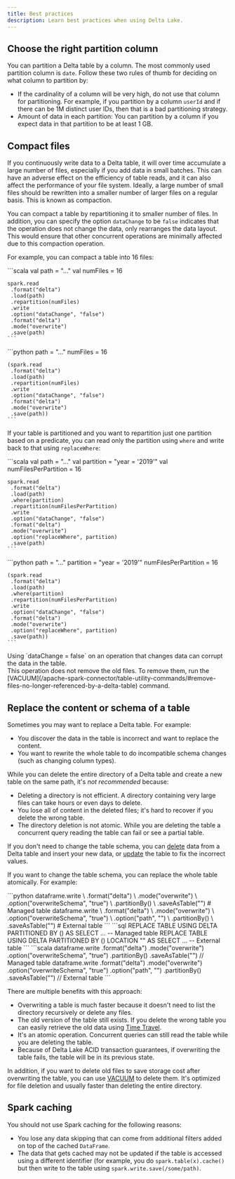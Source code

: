 ```yaml
---
title: Best practices
description: Learn best practices when using Delta Lake.
---
```



## Choose the right partition column

You can partition a Delta table by a column. The most commonly used partition column is `date`. Follow these two rules of thumb for deciding on what column to partition by:

- If the cardinality of a column will be very high, do not use that column for partitioning. For example, if you partition by a column `userId` and if there can be 1M distinct user IDs, then that is a bad partitioning strategy.
- Amount of data in each partition: You can partition by a column if you expect data in that partition to be at least 1 GB.

## Compact files

If you continuously write data to a Delta table, it will over time accumulate a large number of files, especially if you add data in small batches. This can have an adverse effect on the efficiency of table reads, and it can also affect the performance of your file system. Ideally, a large number of small files should be rewritten into a smaller number of larger files on a regular basis. This is known as compaction.

You can compact a table by repartitioning it to smaller number of files. In addition, you can specify the option `dataChange` to be `false` indicates that the operation does not change the data, only rearranges the data layout. This would ensure that other concurrent operations are minimally affected due to this compaction operation.

For example, you can compact a table into 16 files:

<Tabs>
  <TabItem label="Scala">
    ```scala
    val path = "..."
    val numFiles = 16

    spark.read
     .format("delta")
     .load(path)
     .repartition(numFiles)
     .write
     .option("dataChange", "false")
     .format("delta")
     .mode("overwrite")
     .save(path)
    ```

  </TabItem>
  <TabItem label="Python">
    ```python
    path = "..."
    numFiles = 16

    (spark.read
     .format("delta")
     .load(path)
     .repartition(numFiles)
     .write
     .option("dataChange", "false")
     .format("delta")
     .mode("overwrite")
     .save(path))
    ```

  </TabItem>
</Tabs>

If your table is partitioned and you want to repartition just one partition based on a predicate, you can read only the partition using `where` and write back to that using `replaceWhere`:

<Tabs>
  <TabItem label="Scala">
    ```scala
    val path = "..."
    val partition = "year = '2019'"
    val numFilesPerPartition = 16

    spark.read
     .format("delta")
     .load(path)
     .where(partition)
     .repartition(numFilesPerPartition)
     .write
     .option("dataChange", "false")
     .format("delta")
     .mode("overwrite")
     .option("replaceWhere", partition)
     .save(path)
    ```

  </TabItem>
  <TabItem label="Python">
    ```python
    path = "..."
    partition = "year = '2019'"
    numFilesPerPartition = 16

    (spark.read
     .format("delta")
     .load(path)
     .where(partition)
     .repartition(numFilesPerPartition)
     .write
     .option("dataChange", "false")
     .format("delta")
     .mode("overwrite")
     .option("replaceWhere", partition)
     .save(path))
    ```

  </TabItem>
</Tabs>

<Aside type="caution">
  Using `dataChange = false` on an operation that changes data can corrupt the
  data in the table.
</Aside>

<Aside type="note">
  This operation does not remove the old files. To remove them, run the
  [VACUUM](/apache-spark-connector/table-utility-commands/#remove-files-no-longer-referenced-by-a-delta-table)
  command.
</Aside>

## Replace the content or schema of a table

Sometimes you may want to replace a Delta table. For example:

- You discover the data in the table is incorrect and want to replace the content.
- You want to rewrite the whole table to do incompatible schema changes (such as changing column types).

While you can delete the entire directory of a Delta table and create a new table on the same path, it's _not recommended_ because:

- Deleting a directory is not efficient. A directory containing very large files can take hours or even days to delete.
- You lose all of content in the deleted files; it's hard to recover if you delete the wrong table.
- The directory deletion is not atomic. While you are deleting the table a concurrent query reading the table can fail or see a partial table.

If you don't need to change the table schema, you can [delete](/apache-spark-connector/table-deletes-updates-and-merges/#delete-from-a-table) data from a Delta table and insert your new data, or [update](/apache-spark-connector/table-deletes-updates-and-merges/#update-a-table) the table to fix the incorrect values.

If you want to change the table schema, you can replace the whole table atomically. For example:

<Tabs>
  <TabItem label="Python">
    ```python
    dataframe.write \
      .format("delta") \
      .mode("overwrite") \
      .option("overwriteSchema", "true") \
      .partitionBy(<your-partition-columns>) \
      .saveAsTable("<your-table>") # Managed table
    dataframe.write \
      .format("delta") \
      .mode("overwrite") \
      .option("overwriteSchema", "true") \
      .option("path", "<your-table-path>") \
      .partitionBy(<your-partition-columns>) \
      .saveAsTable("<your-table>") # External table
    ```
  </TabItem>
  <TabItem label="SQL">
    ```sql
    REPLACE TABLE <your-table> USING DELTA PARTITIONED BY (<your-partition-columns>) AS SELECT ... -- Managed table
    REPLACE TABLE <your-table> USING DELTA PARTITIONED BY (<your-partition-columns>) LOCATION "<your-table-path>" AS SELECT ... -- External table
    ```
  </TabItem>
  <TabItem label="Scala">
    ```scala
    dataframe.write
      .format("delta")
      .mode("overwrite")
      .option("overwriteSchema", "true")
      .partitionBy(<your-partition-columns>)
      .saveAsTable("<your-table>") // Managed table
    dataframe.write
      .format("delta")
      .mode("overwrite")
      .option("overwriteSchema", "true")
      .option("path", "<your-table-path>")
      .partitionBy(<your-partition-columns>)
      .saveAsTable("<your-table>") // External table
    ```
  </TabItem>
</Tabs>

There are multiple benefits with this approach:

- Overwriting a table is much faster because it doesn't need to list the directory recursively or delete any files.
- The old version of the table still exists. If you delete the wrong table you can easily retrieve the old data using [Time Travel](/apache-spark-connector/table-batch-reads-and-writes/#query-an-older-snapshot-of-a-table-time-travel).
- It's an atomic operation. Concurrent queries can still read the table while you are deleting the table.
- Because of Delta Lake ACID transaction guarantees, if overwriting the table fails, the table will be in its previous state.

In addition, if you want to delete old files to save storage cost after overwriting the table, you can use [VACUUM](/apache-spark-connector/table-utility-commands/#remove-files-no-longer-referenced-by-a-delta-table) to delete them. It's optimized for file deletion and usually faster than deleting the entire directory.

## Spark caching

You should not use Spark caching for the following reasons:

- You lose any data skipping that can come from additional filters added on top of the cached `DataFrame`.
- The data that gets cached may not be updated if the table is accessed using a different identifier (for example, you do `spark.table(x).cache()` but then write to the table using `spark.write.save(/some/path)`.
